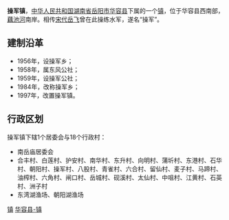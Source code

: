 {{中国乡级行政区<!---乡级行政区专用模板--->
|行政区全称 = 操军镇
|景观照片文件名 = 
|景观照片描述 = 
|位置图文件名 = 
|位置图描述 = 
|汉语拼音 = 
|通用拼音 = 
|上级行政区 = [[湖南省|湖南省]][[岳阳市|岳阳市]][[华容县|华容县]]
|行政区类别 = 镇
|行政区划代码 = 430623112
|建置时间 = 1997年
|政府驻地 = 南岳庙
|地理坐标 = 
|毗邻 = 
|行政区划 = 28
|村委会 = 27
|居委会 = 1
|总面积 = 104平方公里
|户籍人口 = 4.6万
|户籍人口年份 = 
|常住人口 = 
|常住人口年份 = 
|人口密度 = 
|GDP = 
|GDP年份 = 
|邮政编码 = 
|电话区号 = 
|时区 = UTC+8（[[东八区|东八区]]）
|官方网站 = 
|网站名称 = 
}}
'''操军镇'''，[[中华人民共和国|中华人民共和国]][[湖南省|湖南省]][[岳阳市|岳阳市]][[华容县|华容县]]下属的一个[[镇|镇]]，位于华容县西南部，[[藕池河|藕池河]]南岸。相传[[宋代|宋代]][[岳飞|岳飞]]曾在此操练水军，遂名“操军”。

==建制沿革==
*1956年，设操军乡；
*1958年，属东风公社；
*1959年，设操军公社；
*1984年，改称操军乡；
*1997年，改置操军镇。

==行政区划==
操军镇下辖1个居委会与18个行政村：
*南岳庙居委会
*合丰村、白莲村、护安村、南华村、东升村、向明村、蒲圻村、东港村、石华村、朝阳村、操军村、八股村、青雀村、六合村、留仙村、麦子村、马蹄村、油榨村、六角村、闸口村、岳城村、砚溪村、太仙村、中咀村、江黄村、石英村、洲子村
*东湾湖渔场、朝阳湖渔场

{{湖南小作品}}
{{华容县行政区划}}

[[Category:华容县行政区划|镇]]
[[Category:岳阳乡镇|华容县-镇]]